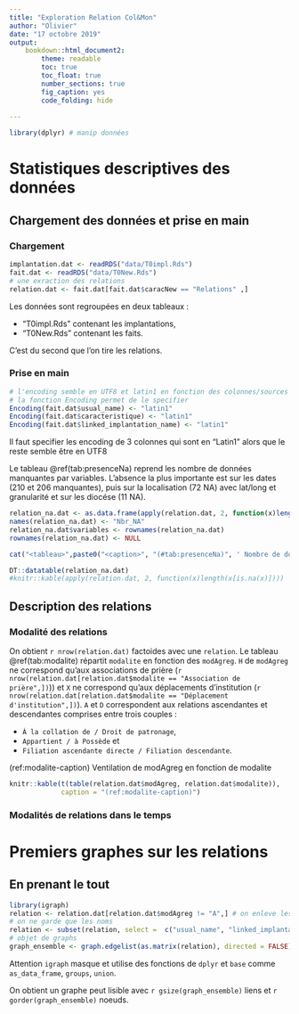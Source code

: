 ```yaml
---
title: "Exploration Relation Col&Mon"
author: "Olivier"
date: "17 octobre 2019"
output: 
    bookdown::html_document2:
        theme: readable
        toc: true
        toc_float: true
        number_sections: true
        fig_caption: yes
        code_folding: hide
    
---
```


```r
library(dplyr) # manip données
```


# Statistiques descriptives des données

## Chargement des données et prise en main

### Chargement 

```r
implantation.dat <- readRDS("data/T0impl.Rds")
fait.dat <- readRDS("data/T0New.Rds")
# une exraction des relations
relation.dat <- fait.dat[fait.dat$caracNew == "Relations" ,]
```

Les données sont regroupées en deux tableaux :

* "T0impl.Rds" contenant les implantations,
* "T0New.Rds" contenant les faits.

C'est du second que l'on tire les relations.

### Prise en main

```r
# l'encoding semble en UTF8 et latin1 en fonction des colonnes/sources de la données
# la fonction Encoding permet de le specifier
Encoding(fait.dat$usual_name) <- "latin1"
Encoding(fait.dat$caracteristique) <- "latin1"
Encoding(fait.dat$linked_implantation_name) <- "latin1"
```

Il faut specifier les encoding de 3 colonnes qui sont en "Latin1" alors que le reste semble être en UTF8


Le tableau \@ref(tab:presenceNa) reprend les nombre de données manquantes par variables. L'absence la plus importante est sur les dates (210 et 206 manquantes), puis sur la localisation  (72 NA) avec lat/long et granularité et sur les diocése (11 NA). 

```r
relation_na.dat <- as.data.frame(apply(relation.dat, 2, function(x)length(x[is.na(x)])))
names(relation_na.dat) <- "Nbr_NA"
relation_na.dat$variables <- rownames(relation_na.dat)
rownames(relation_na.dat) <- NULL

cat("<tableau>",paste0("<caption>", "(#tab:presenceNa)", ' Nombre de données manquantes par variabes', "</caption>"),"</tableau>", sep ="\n")

DT::datatable(relation_na.dat)
#knitr::kable(apply(relation.dat, 2, function(x)length(x[is.na(x)])))
```


## Description des relations

### Modalité des relations

On obtient `r nrow(relation.dat)` factoides avec une `relation`. Le tableau \@ref(tab:modalite) répartit `modalite` en fonction des `modAgreg`. `H` de `modAgreg` ne correspond qu'aux associations de prière (`r nrow(relation.dat[relation.dat$modalite == "Association de prière",])`)) et `X` ne correspond qu'aux déplacements d'institution (`r nrow(relation.dat[relation.dat$modalite == "Déplacement d'institution",])`). `A` et `D` correspondent aux relations ascendantes et descendantes comprises entre trois couples : 

* `À la collation de / Droit de patronage`, 
* `Appartient / à Possède` et 
* `Filiation ascendante directe / Filiation descendante`.

(ref:modalite-caption) Ventilation de modAgreg en fonction de modalite

```r
knitr::kable(t(table(relation.dat$modAgreg, relation.dat$modalite)),
             caption = "(ref:modalite-caption)")
```

### Modalités de relations dans le temps




# Premiers graphes sur les relations

## En prenant le tout 

```r
library(igraph)
relation <- relation.dat[relation.dat$modAgreg != "A",] # on enleve les doublons
# on ne garde que les noms
relation <- subset(relation, select =  c("usual_name", "linked_implantation_name"))
# objet de graphs
graph_ensemble <- graph.edgelist(as.matrix(relation), directed = FALSE)
```

Attention `igraph` masque et utilise des fonctions de `dplyr` et `base` comme `as_data_frame`, `groups`, `union`.

On obtient un graphe peut lisible avec `r gsize(graph_ensemble)` liens et `r gorder(graph_ensemble)` noeuds.

